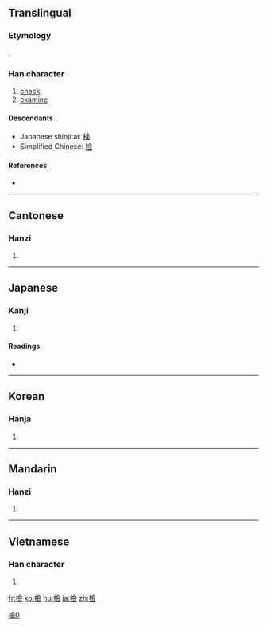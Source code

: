 {{also|检|検}}
==Translingual==
{{ja-forms|[[検]]|[[检]]|檢}}

===Etymology===
{{Han compound|木|僉|c1=s|c2=p|ls=psc}}.

===Han character===
{{Han char|rn=75|rad=木|as=13|sn=17|four=4898<sub>6</sub>|canj=木人一人 (DOMO)}}

# [[check]]
# [[examine]]

====Descendants====
* Japanese shinjitai: [[検]]
* Simplified Chinese: [[检]]

====References====
* {{Han ref|kx=0557.190|dkj=15684|dj=0946.250|hdz=21303.030|uh=6AA2|ud=27298|bh=C0CB|bd=49355}}

----

==Cantonese==

===Hanzi===
{{yue-hanzi|jyut=|y=gim2|sim=检}}

# {{defn|Cantonese|sort=木13}}

----

==Japanese==

===Kanji===
{{ja-kanji|grade=|rs=木13}}

# {{defn|Japanese}}

====Readings====
* {{ja-readings|on=[[けん]] (ken)|kun=[[しらべる]] (shiraberu)}}

----

==Korean==

===Hanja===
{{ko-hanja|hangeul=검|eumhun=|rv=geom|mr=kŏm|y=kem}}

# {{defn|Korean|sort=木13}}

----

==Mandarin==

===Hanzi===
{{cmn-hanzi|sim=检|pin=[[jiǎn]] ([[jian3]]), [[sà]] ([[sa4]])|wg=chien<sup>3</sup>, sa<sup>4</sup>}}

# {{defn|Mandarin|sort=木13}}

----

==Vietnamese==

===Han character===
{{vi-hantu|[[kiểm]], [[ghém]]|rs=木13}}

# {{defn|Vietnamese|sort=木13}}

[[Category:CJKV characters simplified differently in Japan and China|檢0]]

[[fr:檢]]
[[ko:檢]]
[[hu:檢]]
[[ja:檢]]
[[zh:檢]]